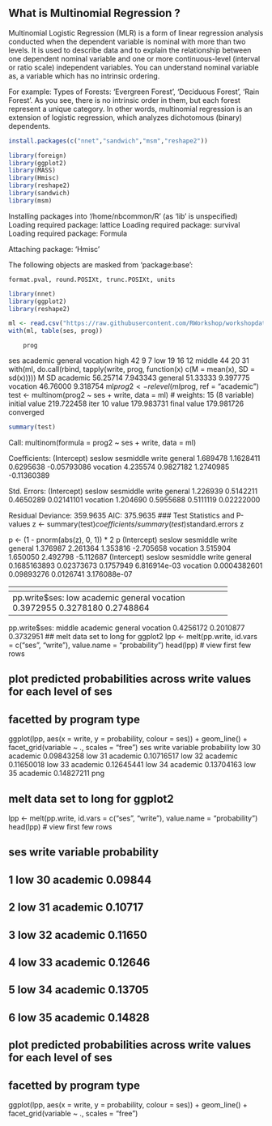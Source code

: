## What is Multinomial Regression ?

Multinomial Logistic Regression (MLR) is a form of linear regression analysis conducted when the dependent variable is nominal with more than two levels. It is used to describe data and to explain the relationship between one dependent nominal variable and one or more continuous-level (interval or ratio scale) independent variables. You can understand nominal variable as, a variable which has no intrinsic ordering.

For example: Types of Forests: ‘Evergreen Forest’, ‘Deciduous Forest’, ‘Rain Forest’. As you see, there is no intrinsic order in them, but each forest represent a unique category. In other words, multinomial regression is an extension of logistic regression, which analyzes dichotomous (binary) dependents.

```r
install.packages(c("nnet","sandwich","msm","reshape2"))

library(foreign)
library(ggplot2)
library(MASS)
library(Hmisc)
library(reshape2)
library(sandwich)
library(msm)
```

Installing packages into '/home/nbcommon/R'
(as 'lib' is unspecified)
Loading required package: lattice
Loading required package: survival
Loading required package: Formula

Attaching package: 'Hmisc'

The following objects are masked from 'package:base':

    format.pval, round.POSIXt, trunc.POSIXt, units

```r
library(nnet)
library(ggplot2)
library(reshape2)

ml <- read.csv("https://raw.githubusercontent.com/RWorkshop/workshopdatasets/master/multilog.csv")
with(ml, table(ses, prog))
```
        prog
ses      academic general vocation
  high         42       9        7
  low          19      16       12
  middle       44      20       31
with(ml, do.call(rbind, tapply(write, prog, function(x) c(M = mean(x), SD = sd(x)))))
M	SD
academic	56.25714	7.943343
general	51.33333	9.397775
vocation	46.76000	9.318754
ml$prog2 <- relevel(ml$prog, ref = "academic")
test <- multinom(prog2 ~ ses + write, data = ml)
# weights:  15 (8 variable)
initial  value 219.722458 
iter  10 value 179.983731
final  value 179.981726 
converged

```r
summary(test)
```

Call:
multinom(formula = prog2 ~ ses + write, data = ml)

Coefficients:
         (Intercept)    seslow sesmiddle       write
general     1.689478 1.1628411 0.6295638 -0.05793086
vocation    4.235574 0.9827182 1.2740985 -0.11360389

Std. Errors:
         (Intercept)    seslow sesmiddle      write
general     1.226939 0.5142211 0.4650289 0.02141101
vocation    1.204690 0.5955688 0.5111119 0.02222000

Residual Deviance: 359.9635 
AIC: 375.9635 
### Test Statistics and P-values
z <- summary(test)$coefficients/summary(test)$standard.errors
z

p <- (1 - pnorm(abs(z), 0, 1)) * 2
p
(Intercept)	seslow	sesmiddle	write
general	1.376987	2.261364	1.353816	-2.705658
vocation	3.515904	1.650050	2.492798	-5.112687
(Intercept)	seslow	sesmiddle	write
general	0.1685163893	0.02373673	0.1757949	6.816914e-03
vocation	0.0004382601	0.09893276	0.0126741	3.176088e-07


---------------------------------------------------------------------------
<hline>

### Interpretation
Model execution output shows some iteration history and includes the final negative log-likelihood 179.981726. This value is multiplied by two as shown in the model summary as the Residual Deviance.

The summary output has a block of coefficients and another block of standard errors. Each blocks has one row of values corresponding to one model equation. In the block of coefficients, we see that the first row is being compared to prog = “general” to our baseline prog = “academic” and the second row to prog = “vocation” to our baseline prog = “academic”.

A one-unit increase in write decreases the log odds of being in general program vs. academic program by 0.0579

A one-unit increase in write decreases the log odds of being in vocation program vs. academic program by 0.1136

The log odds of being in general program than in academic program will decrease by 1.163 if moving from ses=”low” to ses=”high”.

On the other hand, Log odds of being in general program than in academic program will decrease by 0.5332 if moving from ses="low" to ses=”middle”

The log odds of being in vocation program vs. in academic program will decrease by 0.983 if moving from ses="low" to ses=”high”

The log odds of being in vocation program vs. in academic program will increase by 0.291 if moving from ses="low" to ses="middle"

Now we’ll calculate Z score and p-Value for the variables in the model.

## extract the coefficients from the model and exponentiate
exp(coef(test))

head(pp <- fitted(test))
(Intercept)	seslow	sesmiddle	write
general	5.416653	3.199009	1.876792	0.9437152
vocation	69.101326	2.671709	3.575477	0.8926115
academic	general	vocation
1	0.1482721	0.3382509	0.5134769
2	0.1201988	0.1806335	0.6991678
3	0.4186768	0.2368137	0.3445095
4	0.1726839	0.3508433	0.4764728
5	0.1001206	0.1689428	0.7309367
6	0.3533583	0.2378047	0.4088370
dses <- data.frame(ses = c("low", "middle", "high"), write = mean(ml$write))

predict(test, newdata = dses, "probs")
academic	general	vocation
1	0.4396813	0.3581915	0.2021272
2	0.4777451	0.2283359	0.2939190
3	0.7009046	0.1784928	0.1206026
dwrite <- data.frame(ses = rep(c("low", "middle", "high"), each = 41), write = rep(c(30:70),
    3))

## store the predicted probabilities for each value of ses and write
pp.write <- cbind(dwrite, predict(test, newdata = dwrite, type = "probs", se = TRUE))

## calculate the mean probabilities within each level of ses
by(pp.write[, 3:5], pp.write$ses, colMeans)
pp.write$ses: high
 academic   general  vocation 
0.6164348 0.1808049 0.2027603 
------------------------------------------------------------ 
pp.write$ses: low
 academic   general  vocation 
0.3972955 0.3278180 0.2748864 
------------------------------------------------------------ 
pp.write$ses: middle
 academic   general  vocation 
0.4256172 0.2010877 0.3732951 
## melt data set to long for ggplot2
lpp <- melt(pp.write, id.vars = c("ses", "write"), value.name = "probability")
head(lpp)  # view first few rows

## plot predicted probabilities across write values for each level of ses
## facetted by program type
ggplot(lpp, aes(x = write, y = probability, colour = ses)) + geom_line() + facet_grid(variable ~
    ., scales = "free")
ses	write	variable	probability
low	30	academic	0.09843258
low	31	academic	0.10716517
low	32	academic	0.11650018
low	33	academic	0.12645441
low	34	academic	0.13704163
low	35	academic	0.14827211
png

## melt data set to long for ggplot2
lpp <- melt(pp.write, id.vars = c("ses", "write"), value.name = "probability")
head(lpp)  # view first few rows
 
##   ses write variable probability
## 1 low    30 academic     0.09844
## 2 low    31 academic     0.10717
## 3 low    32 academic     0.11650
## 4 low    33 academic     0.12646
## 5 low    34 academic     0.13705
## 6 low    35 academic     0.14828
 



## plot predicted probabilities across write values for each level of ses
## facetted by program type
ggplot(lpp, aes(x = write, y = probability, colour = ses)) + geom_line() + facet_grid(variable ~
    ., scales = "free")
